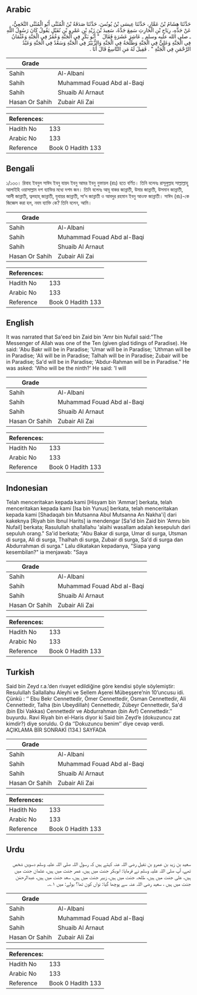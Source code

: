 ## Arabic


<div dir="rtl" lang="ar" style={{fontSize:'larger',backgroundColor:'#f8f9fa',padding:20}}>
حَدَّثَنَا هِشَامُ بْنُ عَمَّارٍ، حَدَّثَنَا عِيسَى بْنُ يُونُسَ، حَدَّثَنَا صَدَقَةُ بْنُ الْمُثَنَّى أَبُو الْمُثَنَّى النَّخَعِيُّ، عَنْ جَدِّهِ، رِيَاحِ بْنِ الْحَارِثِ سَمِعَ جَدَّهُ، سَعِيدَ بْنَ زَيْدِ بْنِ عَمْرِو بْنِ نُفَيْلٍ يَقُولُ كَانَ رَسُولُ اللَّهِ ـ صلى الله عليه وسلم ـ عَاشِرَ عَشَرَةٍ فَقَالَ ‏ "‏ أَبُو بَكْرٍ فِي الْجَنَّةِ وَعُمَرُ فِي الْجَنَّةِ وَعُثْمَانُ فِي الْجَنَّةِ وَعَلِيٌّ فِي الْجَنَّةِ وَطَلْحَةُ فِي الْجَنَّةِ وَالزُّبَيْرُ فِي الْجَنَّةِ وَسَعْدٌ فِي الْجَنَّةِ وَعَبْدُ الرَّحْمَنِ فِي الْجَنَّةِ ‏"‏ ‏.‏ فَقِيلَ لَهُ مَنِ التَّاسِعُ قَالَ أَنَا ‏.‏
</div>
<div style={{backgroundColor:'#f8f9fa',padding:20, marginBottom: 10}}><table> <thead> <tr> <th>Grade</th> <th></th> </tr> </thead> <tbody> <tr><td>Sahih</td><td>Al-Albani</td></tr><tr><td>Sahih</td><td>Muhammad Fouad Abd al-Baqi</td></tr><tr><td>Sahih</td><td>Shuaib Al Arnaut</td></tr><tr><td>Hasan Or Sahih</td><td>Zubair Ali Zai</td></tr></tbody></table><table> <thead> <tr> <th>References:</th> <th></th> </tr> </thead> <tbody><tr><td>Hadith No</td><td>133</td></tr><tr><td>Arabic No</td><td>133</td></tr><tr><td>Reference</td><td>Book 0 Hadith 133</td></tr></tbody></table></div>

## Bengali


<div dir="ltr" lang="bn" style={{fontSize:'larger',backgroundColor:'#f8f9fa',padding:20}}>
১/১৩৩। রিবাহ ইবনুল সাঈদ ইবনু যায়দ ইবনু আমর ইবনু নুফায়ল (রাঃ) হতে বর্ণিত। তিনি বলেনঃ রাসূলুল্লাহ সাল্লাল্লাহু আলাইহি ওয়াসাল্লাম দশ ব্যাক্তির মধ্যে দশম জন। তিনি বলেনঃ আবূ বাকর জান্নাতী, উমার জান্নাতী, উসমান জান্নাতী, আলী জান্নাতী, ত্বলহাহ্ জান্নাতী, যুবায়র জান্নাতী, সা’দ জান্নাতী ও আবদুর রহমান ইবনু আওফ জান্নাতী। সাঈদ (রাঃ)-কে জিজ্ঞেস করা হল, নবম ব্যাক্তি কে? তিনি বলেন, আমি।
</div>
<div style={{backgroundColor:'#f8f9fa',padding:20, marginBottom: 10}}><table> <thead> <tr> <th>Grade</th> <th></th> </tr> </thead> <tbody> <tr><td>Sahih</td><td>Al-Albani</td></tr><tr><td>Sahih</td><td>Muhammad Fouad Abd al-Baqi</td></tr><tr><td>Sahih</td><td>Shuaib Al Arnaut</td></tr><tr><td>Hasan Or Sahih</td><td>Zubair Ali Zai</td></tr></tbody></table><table> <thead> <tr> <th>References:</th> <th></th> </tr> </thead> <tbody><tr><td>Hadith No</td><td>133</td></tr><tr><td>Arabic No</td><td>133</td></tr><tr><td>Reference</td><td>Book 0 Hadith 133</td></tr></tbody></table></div>

## English


<div dir="ltr" lang="en" style={{fontSize:'larger',backgroundColor:'#f8f9fa',padding:20}}>
It was narrated that Sa'eed bin Zaid bin 'Amr bin Nufail said:"The Messenger of Allah was one of the Ten (given glad tidings of Paradise). He said: 'Abu Bakr will be in Paradise; 'Umar will be in Paradise; 'Uthman will be in Paradise; 'Ali will be in Paradise; Talhah will be in Paradise; Zubair will be in Paradise; Sa'd will be in Paradise; 'Abdur-Rahman will be in Paradise." He was asked: 'Who will be the ninth?' He said: 'I will
</div>
<div style={{backgroundColor:'#f8f9fa',padding:20, marginBottom: 10}}><table> <thead> <tr> <th>Grade</th> <th></th> </tr> </thead> <tbody> <tr><td>Sahih</td><td>Al-Albani</td></tr><tr><td>Sahih</td><td>Muhammad Fouad Abd al-Baqi</td></tr><tr><td>Sahih</td><td>Shuaib Al Arnaut</td></tr><tr><td>Hasan Or Sahih</td><td>Zubair Ali Zai</td></tr></tbody></table><table> <thead> <tr> <th>References:</th> <th></th> </tr> </thead> <tbody><tr><td>Hadith No</td><td>133</td></tr><tr><td>Arabic No</td><td>133</td></tr><tr><td>Reference</td><td>Book 0 Hadith 133</td></tr></tbody></table></div>

## Indonesian


<div dir="ltr" lang="id" style={{fontSize:'larger',backgroundColor:'#f8f9fa',padding:20}}>
Telah menceritakan kepada kami [Hisyam bin 'Ammar] berkata, telah menceritakan kepada kami [Isa bin Yunus] berkata, telah menceritakan kepada kami [Shadaqah bin Mutsanna Abul Mutsanna An Nakha'i] dari kakeknya [Riyah bin Ibnul Harits] ia mendengar [Sa'id bin Zaid bin 'Amru bin Nufail] berkata; Rasulullah shallallahu 'alaihi wasallam adalah kesepuluh dari sepuluh orang." Sa'id berkata; "Abu Bakar di surga, Umar di surga, Utsman di surga, Ali di surga, Thalhah di surga, Zubair di surga, Sa'd di surga dan Abdurrahman di surga." Lalu dikatakan kepadanya, "Siapa yang kesembilan?" ia menjawab: "Saya
</div>
<div style={{backgroundColor:'#f8f9fa',padding:20, marginBottom: 10}}><table> <thead> <tr> <th>Grade</th> <th></th> </tr> </thead> <tbody> <tr><td>Sahih</td><td>Al-Albani</td></tr><tr><td>Sahih</td><td>Muhammad Fouad Abd al-Baqi</td></tr><tr><td>Sahih</td><td>Shuaib Al Arnaut</td></tr><tr><td>Hasan Or Sahih</td><td>Zubair Ali Zai</td></tr></tbody></table><table> <thead> <tr> <th>References:</th> <th></th> </tr> </thead> <tbody><tr><td>Hadith No</td><td>133</td></tr><tr><td>Arabic No</td><td>133</td></tr><tr><td>Reference</td><td>Book 0 Hadith 133</td></tr></tbody></table></div>

## Turkish


<div dir="ltr" lang="tr" style={{fontSize:'larger',backgroundColor:'#f8f9fa',padding:20}}>
Said bin Zeyd r.a.’den rivayet edildiğine göre kendisi şöyle söylemiştir: Resulullah Sallallahu Aleyhi ve Sellem Aşerei Mübeşşere’nin 10’uncusu idi. Çünkü : ‘’ Ebu Bekr Cennettedir, Ömer Cennettedir, Osman Cennettedir, Ali Cennettedir, Talha (bin Ubeydillah) Cennettedir, Zübeyr Cennettedir, Sa'd (bin Ebi Vakkas) Cennettedir ve Abdurrahman (bin Avf) Cennettedir.’’ buyurdu. Ravi Riyah bin el-Haris diyor ki Said bin Zeyd’e (dokuzuncu zat kimdir?) diye soruldu. O da ‘’Dokuzuncu benim’’ diye cevap verdi. AÇIKLAMA BİR SONRAKİ (134.) SAYFADA
</div>
<div style={{backgroundColor:'#f8f9fa',padding:20, marginBottom: 10}}><table> <thead> <tr> <th>Grade</th> <th></th> </tr> </thead> <tbody> <tr><td>Sahih</td><td>Al-Albani</td></tr><tr><td>Sahih</td><td>Muhammad Fouad Abd al-Baqi</td></tr><tr><td>Sahih</td><td>Shuaib Al Arnaut</td></tr><tr><td>Hasan Or Sahih</td><td>Zubair Ali Zai</td></tr></tbody></table><table> <thead> <tr> <th>References:</th> <th></th> </tr> </thead> <tbody><tr><td>Hadith No</td><td>133</td></tr><tr><td>Arabic No</td><td>133</td></tr><tr><td>Reference</td><td>Book 0 Hadith 133</td></tr></tbody></table></div>

## Urdu


<div dir="rtl" lang="ur" style={{fontSize:'larger',backgroundColor:'#f8f9fa',padding:20}}>
سعید بن زید بن عمرو بن نفیل رضی اللہ عنہ کہتے ہیں کہ رسول اللہ صلی اللہ علیہ وسلم دسویں شخص تھے، آپ صلی اللہ علیہ وسلم نے فرمایا: ابوبکر جنت میں ہیں، عمر جنت میں ہیں، عثمان جنت میں ہیں، علی جنت میں ہیں، طلحہ جنت میں ہیں، زبیر جنت میں ہیں، سعد جنت میں ہیں، عبدالرحمٰن جنت میں ہیں ، سعید رضی اللہ عنہ سے پوچھا گیا: نواں کون تھا؟ بولے: میں ۱؎۔
</div>
<div style={{backgroundColor:'#f8f9fa',padding:20, marginBottom: 10}}><table> <thead> <tr> <th>Grade</th> <th></th> </tr> </thead> <tbody> <tr><td>Sahih</td><td>Al-Albani</td></tr><tr><td>Sahih</td><td>Muhammad Fouad Abd al-Baqi</td></tr><tr><td>Sahih</td><td>Shuaib Al Arnaut</td></tr><tr><td>Hasan Or Sahih</td><td>Zubair Ali Zai</td></tr></tbody></table><table> <thead> <tr> <th>References:</th> <th></th> </tr> </thead> <tbody><tr><td>Hadith No</td><td>133</td></tr><tr><td>Arabic No</td><td>133</td></tr><tr><td>Reference</td><td>Book 0 Hadith 133</td></tr></tbody></table></div>